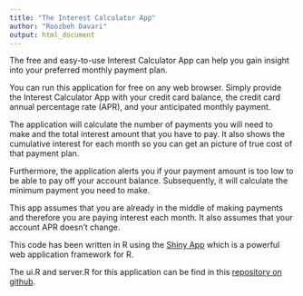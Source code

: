```yaml
---
title: "The Interest Calculator App"
author: "Roozbeh Davari"
output: html_document
---
```


The free and easy-to-use Interest Calculator App can help you gain insight into your preferred monthly payment plan. 

You can run this application for free on any web browser. Simply provide the Interest Calculator App with your credit card balance, the credit card annual percentage rate (APR), and your anticipated monthly payment.

The application will calculate the number of payments you will need to make and the total interest amount that you have to pay. It also shows the cumulative interest for each month so you can get an picture of true cost of that payment plan.

Furthermore, the application alerts you if your payment amount is too low to be able to pay off your account balance. Subsequently, it will calculate the minimum payment you need to make. 

This app assumes that you are already in the middle of making payments and therefore you are paying interest each month.
It also assumes that your account APR doesn't change.

This code has been written in R using the [Shiny App](http://shiny.rstudio.com/) which is 
a powerful web application framework for R.

The ui.R and server.R for this application can be find in this [repository on github]().


